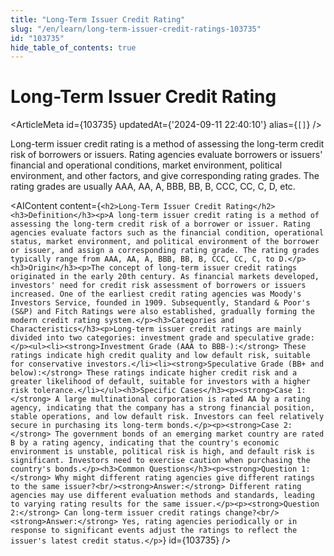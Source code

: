 ```yaml
---
title: "Long-Term Issuer Credit Rating"
slug: "/en/learn/long-term-issuer-credit-ratings-103735"
id: "103735"
hide_table_of_contents: true
---
```



# Long-Term Issuer Credit Rating

<ArticleMeta id={103735} updatedAt={'2024-09-11 22:40:10'} alias={`[]`} />
<div className='border-solid border-b border-t-0 my-4 border-[var(--ifm-color-gray-300)]' />

Long-term issuer credit rating is a method of assessing the long-term credit risk of borrowers or issuers. Rating agencies evaluate borrowers or issuers' financial and operational conditions, market environment, political environment, and other factors, and give corresponding rating grades. The rating grades are usually AAA, AA, A, BBB, BB, B, CCC, CC, C, D, etc.

<AIContent content={`<h2>Long-Term Issuer Credit Rating</h2><h3>Definition</h3><p>A long-term issuer credit rating is a method of assessing the long-term credit risk of a borrower or issuer. Rating agencies evaluate factors such as the financial condition, operational status, market environment, and political environment of the borrower or issuer, and assign a corresponding rating grade. The rating grades typically range from AAA, AA, A, BBB, BB, B, CCC, CC, C, to D.</p><h3>Origin</h3><p>The concept of long-term issuer credit ratings originated in the early 20th century. As financial markets developed, investors' need for credit risk assessment of borrowers or issuers increased. One of the earliest credit rating agencies was Moody's Investors Service, founded in 1909. Subsequently, Standard & Poor's (S&P) and Fitch Ratings were also established, gradually forming the modern credit rating system.</p><h3>Categories and Characteristics</h3><p>Long-term issuer credit ratings are mainly divided into two categories: investment grade and speculative grade:</p><ul><li><strong>Investment Grade (AAA to BBB-):</strong> These ratings indicate high credit quality and low default risk, suitable for conservative investors.</li><li><strong>Speculative Grade (BB+ and below):</strong> These ratings indicate higher credit risk and a greater likelihood of default, suitable for investors with a higher risk tolerance.</li></ul><h3>Specific Cases</h3><p><strong>Case 1:</strong> A large multinational corporation is rated AA by a rating agency, indicating that the company has a strong financial position, stable operations, and low default risk. Investors can feel relatively secure in purchasing its long-term bonds.</p><p><strong>Case 2:</strong> The government bonds of an emerging market country are rated B by a rating agency, indicating that the country's economic environment is unstable, political risk is high, and default risk is significant. Investors need to exercise caution when purchasing the country's bonds.</p><h3>Common Questions</h3><p><strong>Question 1:</strong> Why might different rating agencies give different ratings to the same issuer?<br/><strong>Answer:</strong> Different rating agencies may use different evaluation methods and standards, leading to varying rating results for the same issuer.</p><p><strong>Question 2:</strong> Can long-term issuer credit ratings change?<br/><strong>Answer:</strong> Yes, rating agencies periodically or in response to significant events adjust the ratings to reflect the issuer's latest credit status.</p>`} id={103735} />
